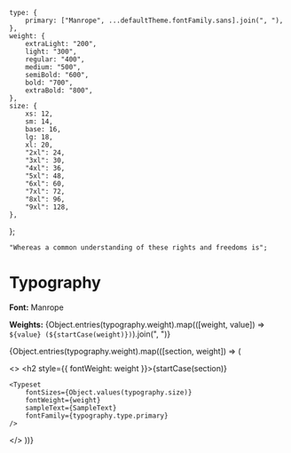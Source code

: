 
<Meta of={TypographyStories} />

	type: {
		primary: ["Manrope", ...defaultTheme.fontFamily.sans].join(", "),
	},
	weight: {
		extraLight: "200",
		light: "300",
		regular: "400",
		medium: "500",
		semiBold: "600",
		bold: "700",
		extraBold: "800",
	},
	size: {
		xs: 12,
		sm: 14,
		base: 16,
		lg: 18,
		xl: 20,
		"2xl": 24,
		"3xl": 30,
		"4xl": 36,
		"5xl": 48,
		"6xl": 60,
		"7xl": 72,
		"8xl": 96,
		"9xl": 128,
	},
};

	"Whereas a common understanding of these rights and freedoms is";

# Typography

**Font:** Manrope

**Weights:** {Object.entries(typography.weight).map(([weight, value]) => `${value} (${startCase(weight)})`).join(", ")}

{Object.entries(typography.weight).map(([section, weight]) => (

<>
	<h2 style={{ fontWeight: weight }}>{startCase(section)}</h2>

    <Typeset
    	fontSizes={Object.values(typography.size)}
    	fontWeight={weight}
    	sampleText={SampleText}
    	fontFamily={typography.type.primary}
    />

</>
))}
